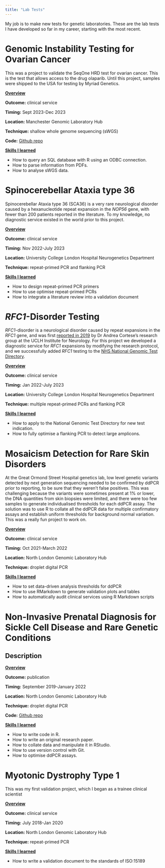 ```yaml
---
title: "Lab Tests"
---
```


My job is to make new tests for genetic laboratories. These are the lab tests I have developed so far in my career, starting with the most recent.

# Genomic Instability Testing for Ovarian Cancer

This was a project to validate the SeqOne HRD test for ovarian cancer. This is the test that allows access to the drug olaparib. Until this project, samples were shipped to the USA for testing by Myriad Genetics.

[**Overview**]{.underline}

**Outcome:** clinical service

**Timing:** Sept 2023-Dec 2023

**Location:** Manchester Genomic Laboratory Hub

**Technique:** shallow whole genome sequencing (sWGS)

**Code:** [Github repo](https://github.com/joeshaw824/homologous_recombination_deficiency)

[**Skills I learned**]{.underline}

- How to query an SQL database with R using an ODBC connection.
- How to parse information from PDFs.
- How to analyse sWGS data.

# Spinocerebellar Ataxia type 36

Spinocerebellar Ataxia type 36 (SCA36) is a very rare neurological disorder caused by a hexanucleotide repeat expansion in the *NOP56* gene, with fewer than 200 patients reported in the literature. To my knowledge, no diagnostic service existed in the world prior to this project. 

[**Overview**]{.underline}

**Outcome:** clinical service

**Timing:** Nov 2022-July 2023

**Location:** University College London Hospital Neurogenetics Department

**Technique:** repeat-primed PCR and flanking PCR

[**Skills I learned**]{.underline}

- How to design repeat-primed PCR primers
- How to use optimise repeat-primed PCRs 
- How to integrate a literature review into a validation document

# *RFC1*-Disorder Testing

*RFC1*-disorder is a neurological disorder caused by repeat expansions in the *RFC1* gene, and was first [reported in 2019](https://pubmed.ncbi.nlm.nih.gov/30926972/) by Dr Andrea Cortese's research group at the UCLH Institute for Neurology. For this project we developed a diagnostic service for *RFC1* expansions by modifying the research protocol, and we successfully added *RFC1* testing to the [NHS National Genomic Test Directory](https://www.england.nhs.uk/publication/national-genomic-test-directories/).

[**Overview**]{.underline}

**Outcome:** clinical service

**Timing:** Jan 2022-July 2023

**Location:** University College London Hospital Neurogenetics Department

**Technique:** multiple repeat-primed PCRs and flanking PCR

[**Skills I learned**]{.underline}

- How to apply to the National Genomic Test Directory for new test indication.
- How to fully optimise a flanking PCR to detect large amplicons.

# Mosaicism Detection for Rare Skin Disorders

At the Great Ormond Street Hospital genetics lab, low level genetic variants detected by next generation sequencing needed to be confirmed by ddPCR prior to reporting, to be sure that they weren't false positives. This was challenging because the variants were sometimes present at 1% or lower, the DNA quantities from skin biopsies were limited, and there were too few samples to generate individualised thresholds for each ddPCR assay. The solution was to use R to collate all the ddPCR data for multiple confirmatory assays and establish uniform thresholds for background normal variation. This was a really fun project to work on.

[**Overview**]{.underline}

**Outcome:** clinical service

**Timing:** Oct 2021-March 2022

**Location:** North London Genomic Laboratory Hub

**Technique:** droplet digital PCR

[**Skills I learned**]{.underline}

- How to set data-driven analysis thresholds for ddPCR
- How to use RMarkdown to generate validation plots and tables
- How to automatically audit clinical services using R Markdown scripts

# Non-Invasive Prenatal Diagnosis for Sickle Cell Disease and Rare Genetic Conditions

## Description

[**Overview**]{.underline}

**Outcome:** publication

**Timing:** September 2019-January 2022

**Location:** North London Genomic Laboratory Hub

**Technique:** droplet digital PCR

**Code:** [Github repo](https://github.com/joeshaw824/ddpcr_nipd)

[**Skills I learned**]{.underline}

- How to write code in R.
- How to write an original research paper.
- How to collate data and manipulate it in RStudio.
- How to use version control with Git.
- How to optimise ddPCR assays.

# Myotonic Dystrophy Type 1

This was my first validation project, which I began as a trainee clinical scientist

[**Overview**]{.underline}

**Outcome:** clinical service

**Timing:** July 2018-Jan 2020

**Location:** North London Genomic Laboratory Hub

**Technique:** repeat-primed PCR

[**Skills I learned**]{.underline}

- How to write a validation document to the standards of ISO:15189
